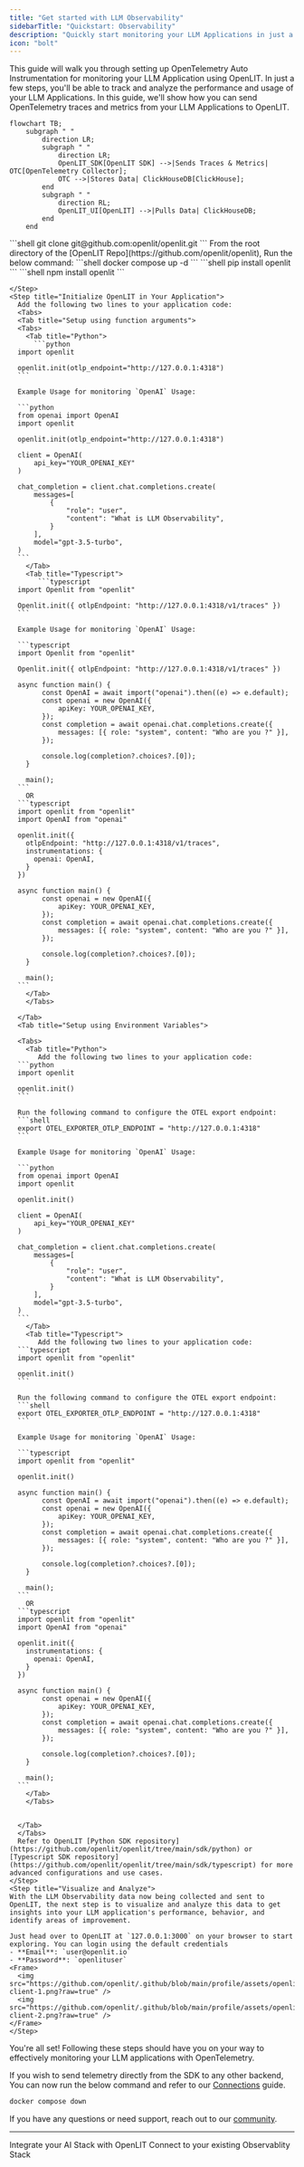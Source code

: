 ```yaml
---
title: "Get started with LLM Observability"
sidebarTitle: "Quickstart: Observability"
description: "Quickly start monitoring your LLM Applications in just a single line of code"
icon: "bolt"
---
```


This guide will walk you through setting up OpenTelemetry Auto Instrumentation for monitoring your LLM Application using OpenLIT. In just a few steps, you'll be able to track and analyze the performance and usage of your LLM Applications.
In this guide, we'll show how you can send OpenTelemetry traces and metrics from your LLM Applications to OpenLIT.

```mermaid
flowchart TB;
    subgraph " "
        direction LR;
        subgraph " "
            direction LR;
            OpenLIT_SDK[OpenLIT SDK] -->|Sends Traces & Metrics| OTC[OpenTelemetry Collector];
            OTC -->|Stores Data| ClickHouseDB[ClickHouse];
        end
        subgraph " "
            direction RL;
            OpenLIT_UI[OpenLIT] -->|Pulls Data| ClickHouseDB;
        end
    end
```

<Steps>
    <Step title="Deploy OpenLIT">
      <Steps>
        <Step title="Git Clone OpenLIT Repository">
        ```shell
        git clone git@github.com:openlit/openlit.git
        ```
        </Step>
        <Step title="Start Docker Compose">
        From the root directory of the [OpenLIT Repo](https://github.com/openlit/openlit), Run the below command:
        ```shell
        docker compose up -d
        ```
        </Step>
      </Steps>
    </Step>
    <Step title="Install OpenLIT SDK">
        <Tabs>
        <Tab title="Python">
           ```shell
           pip install openlit
           ```
        </Tab>
        <Tab title="Typescript">
           ```shell
           npm install openlit
           ```
        </Tab>
        </Tabs>

    </Step>
    <Step title="Initialize OpenLIT in Your Application">
      Add the following two lines to your application code:
      <Tabs>
      <Tab title="Setup using function arguments">
      <Tabs>
        <Tab title="Python">
          ```python
      import openlit

      openlit.init(otlp_endpoint="http://127.0.0.1:4318")
      ```

      Example Usage for monitoring `OpenAI` Usage:

      ```python
      from openai import OpenAI
      import openlit

      openlit.init(otlp_endpoint="http://127.0.0.1:4318")

      client = OpenAI(
          api_key="YOUR_OPENAI_KEY"
      )

      chat_completion = client.chat.completions.create(
          messages=[
              {
                  "role": "user",
                  "content": "What is LLM Observability",
              }
          ],
          model="gpt-3.5-turbo",
      )
      ```
        </Tab>
        <Tab title="Typescript">
           ```typescript
      import Openlit from "openlit"

      Openlit.init({ otlpEndpoint: "http://127.0.0.1:4318/v1/traces" })
      ```

      Example Usage for monitoring `OpenAI` Usage:

      ```typescript
      import Openlit from "openlit"

      Openlit.init({ otlpEndpoint: "http://127.0.0.1:4318/v1/traces" })

      async function main() {
            const OpenAI = await import("openai").then((e) => e.default);
            const openai = new OpenAI({
                apiKey: YOUR_OPENAI_KEY,
            });
            const completion = await openai.chat.completions.create({
                messages: [{ role: "system", content: "Who are you ?" }],
            });

            console.log(completion?.choices?.[0]);
        }

        main();
      ```
        OR
      ```typescript
      import openlit from "openlit"
      import OpenAI from "openai"

      openlit.init({ 
        otlpEndpoint: "http://127.0.0.1:4318/v1/traces", 
        instrumentations: {
          openai: OpenAI,
        } 
      })

      async function main() {
            const openai = new OpenAI({
                apiKey: YOUR_OPENAI_KEY,
            });
            const completion = await openai.chat.completions.create({
                messages: [{ role: "system", content: "Who are you ?" }],
            });

            console.log(completion?.choices?.[0]);
        }

        main();
      ```
        </Tab>
        </Tabs>

      </Tab>
      <Tab title="Setup using Environment Variables">

      <Tabs>
        <Tab title="Python">
           Add the following two lines to your application code:
      ```python
      import openlit

      openlit.init()
      ```

      Run the following command to configure the OTEL export endpoint:
      ```shell
      export OTEL_EXPORTER_OTLP_ENDPOINT = "http://127.0.0.1:4318"
      ```

      Example Usage for monitoring `OpenAI` Usage:

      ```python
      from openai import OpenAI
      import openlit

      openlit.init()

      client = OpenAI(
          api_key="YOUR_OPENAI_KEY"
      )

      chat_completion = client.chat.completions.create(
          messages=[
              {
                  "role": "user",
                  "content": "What is LLM Observability",
              }
          ],
          model="gpt-3.5-turbo",
      )
      ```
        </Tab>
        <Tab title="Typescript">
           Add the following two lines to your application code:
      ```typescript
      import openlit from "openlit"

      openlit.init()
      ```

      Run the following command to configure the OTEL export endpoint:
      ```shell
      export OTEL_EXPORTER_OTLP_ENDPOINT = "http://127.0.0.1:4318"
      ```

      Example Usage for monitoring `OpenAI` Usage:

      ```typescript
      import openlit from "openlit"

      openlit.init()

      async function main() {
            const OpenAI = await import("openai").then((e) => e.default);
            const openai = new OpenAI({
                apiKey: YOUR_OPENAI_KEY,
            });
            const completion = await openai.chat.completions.create({
                messages: [{ role: "system", content: "Who are you ?" }],
            });

            console.log(completion?.choices?.[0]);
        }

        main();
      ```
        OR
      ```typescript
      import openlit from "openlit"
      import OpenAI from "openai"

      openlit.init({
        instrumentations: {
          openai: OpenAI,
        } 
      })

      async function main() {
            const openai = new OpenAI({
                apiKey: YOUR_OPENAI_KEY,
            });
            const completion = await openai.chat.completions.create({
                messages: [{ role: "system", content: "Who are you ?" }],
            });

            console.log(completion?.choices?.[0]);
        }

        main();
      ```
        </Tab>
        </Tabs>

      
      </Tab>
      </Tabs>
      Refer to OpenLIT [Python SDK repository](https://github.com/openlit/openlit/tree/main/sdk/python) or [Typescript SDK repository](https://github.com/openlit/openlit/tree/main/sdk/typescript) for more advanced configurations and use cases.
    </Step>
    <Step title="Visualize and Analyze">
    With the LLM Observability data now being collected and sent to OpenLIT, the next step is to visualize and analyze this data to get insights into your LLM application's performance, behavior, and identify areas of improvement.

    Just head over to OpenLIT at `127.0.0.1:3000` on your browser to start exploring. You can login using the default credentials
    - **Email**: `user@openlit.io`
    - **Password**: `openlituser`
    <Frame>
      <img src="https://github.com/openlit/.github/blob/main/profile/assets/openlit-client-1.png?raw=true" />
      <img src="https://github.com/openlit/.github/blob/main/profile/assets/openlit-client-2.png?raw=true" />
    </Frame>
    </Step>

</Steps>

You're all set! Following these steps should have you on your way to effectively monitoring your LLM applications with OpenTelemetry. 

If you wish to send telemetry directly from the SDK to any other backend, You can now run the below command and refer to our [Connections](./connections/intro) guide.

```sh
docker compose down
```

If you have any questions or need support, reach out to our [community](https://join.slack.com/t/openlit/shared_invite/zt-2etnfttwg-TjP_7BZXfYg84oAukY8QRQ).

---

<CardGroup cols={2}>
	<Card
		title="Integrations"
		href="/latest/integrations/introduction"
		icon="circle-nodes"
	>
		Integrate your AI Stack with OpenLIT
	</Card>
	<Card title="Connections" href="/latest/connections/intro" icon="link">
		Connect to your existing Observablity Stack
	</Card>
</CardGroup>
